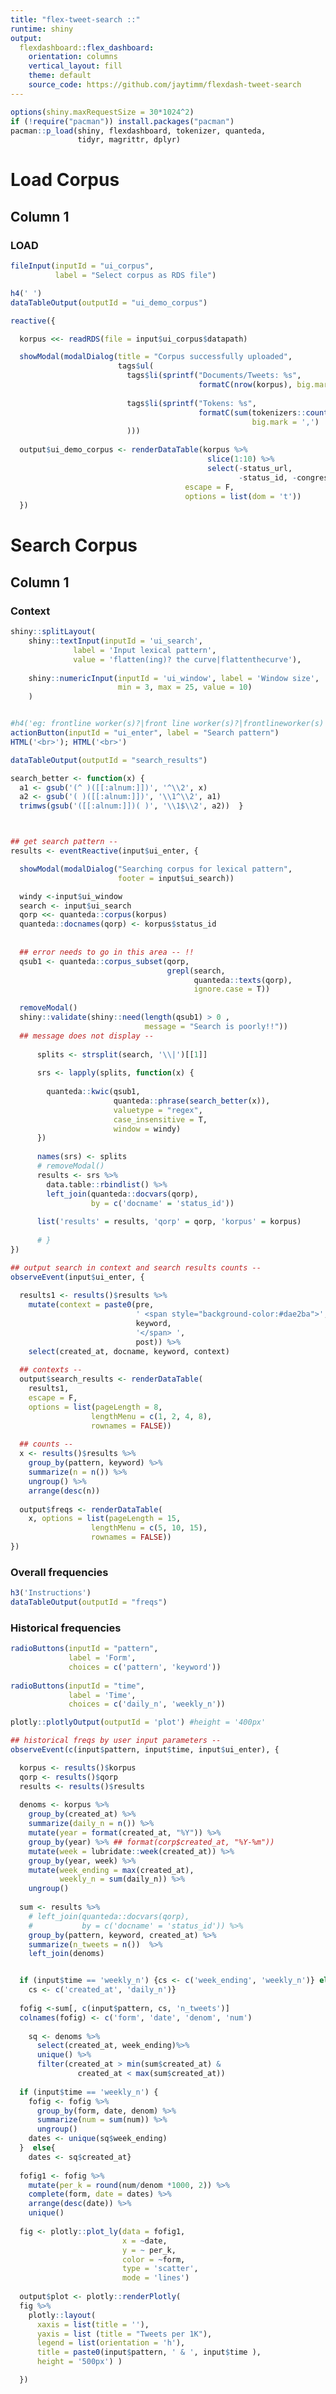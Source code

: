 ```yaml
---
title: "flex-tweet-search ::"
runtime: shiny
output: 
  flexdashboard::flex_dashboard:
    orientation: columns
    vertical_layout: fill
    theme: default
    source_code: https://github.com/jaytimm/flexdash-tweet-search
---
```



```r
options(shiny.maxRequestSize = 30*1024^2)
if (!require("pacman")) install.packages("pacman")
pacman::p_load(shiny, flexdashboard, tokenizer, quanteda, 
               tidyr, magrittr, dplyr)
```


# Load Corpus
## Column 1 {.tabset}
### LOAD

```r
fileInput(inputId = "ui_corpus", 
          label = "Select corpus as RDS file")

h4(' ')
dataTableOutput(outputId = "ui_demo_corpus")
```




```r
reactive({

  korpus <<- readRDS(file = input$ui_corpus$datapath)

  showModal(modalDialog(title = "Corpus successfully uploaded", 
                        tags$ul( 
                          tags$li(sprintf("Documents/Tweets: %s", 
                                          formatC(nrow(korpus), big.mark = ',')   )),
                          
                          tags$li(sprintf("Tokens: %s", 
                                          formatC(sum(tokenizers::count_words(korpus$text)),
                                                      big.mark = ',')    ))
                          )))  
  
  output$ui_demo_corpus <- renderDataTable(korpus %>% 
                                            slice(1:10) %>% 
                                            select(-status_url, 
                                                   -status_id, -congress), 
                                       escape = F, 
                                       options = list(dom = 't'))
  })
```



# Search Corpus
## Column 1 {.tabset}
### Context

```r
shiny::splitLayout(
    shiny::textInput(inputId = 'ui_search', 
              label = 'Input lexical pattern',
              value = 'flatten(ing)? the curve|flattenthecurve'),
    
    shiny::numericInput(inputId = 'ui_window', label = 'Window size',
                        min = 3, max = 25, value = 10)  
    )


#h4('eg: frontline worker(s)?|front line worker(s)?|frontlineworker(s)')
actionButton(inputId = "ui_enter", label = "Search pattern")
HTML('<br>'); HTML('<br>')

dataTableOutput(outputId = "search_results")
```




```r
search_better <- function(x) {
  a1 <- gsub('(^ )([[:alnum:]])', '^\\2', x)  
  a2 <- gsub('( )([[:alnum:]])', '\\1^\\2', a1)
  trimws(gsub('([[:alnum:]])( )', '\\1$\\2', a2))  }



## get search pattern --
results <- eventReactive(input$ui_enter, {

  showModal(modalDialog("Searching corpus for lexical pattern", 
                        footer = input$ui_search))

  windy <-input$ui_window
  search <- input$ui_search
  qorp <<- quanteda::corpus(korpus)
  quanteda::docnames(qorp) <- korpus$status_id
  
  
  ## error needs to go in this area -- !!
  qsub1 <- quanteda::corpus_subset(qorp, 
                                   grepl(search,   
                                         quanteda::texts(qorp),
                                         ignore.case = T))
  
  removeModal()
  shiny::validate(shiny::need(length(qsub1) > 0 , 
                              message = "Search is poorly!!"))
  ## message does not display -- 
  
      splits <- strsplit(search, '\\|')[[1]]
      
      srs <- lapply(splits, function(x) { 
        
        quanteda::kwic(qsub1, 
                       quanteda::phrase(search_better(x)), 
                       valuetype = "regex",
                       case_insensitive = T,
                       window = windy)
      })
    
      names(srs) <- splits
      # removeModal()
      results <- srs %>% 
        data.table::rbindlist() %>%
        left_join(quanteda::docvars(qorp), 
                  by = c('docname' = 'status_id')) 
      
      list('results' = results, 'qorp' = qorp, 'korpus' = korpus)
      
      # }
})
```




```r
## output search in context and search results counts -- 
observeEvent(input$ui_enter, {
  
  results1 <- results()$results %>%
    mutate(context = paste0(pre, 
                            ' <span style="background-color:#dae2ba">',
                            keyword,
                            '</span> ',
                            post)) %>%
    select(created_at, docname, keyword, context)
    
  ## contexts --
  output$search_results <- renderDataTable(
    results1,
    escape = F,
    options = list(pageLength = 8, 
                  lengthMenu = c(1, 2, 4, 8), 
                  rownames = FALSE))
  
  ## counts --
  x <- results()$results %>% 
    group_by(pattern, keyword) %>%
    summarize(n = n()) %>%
    ungroup() %>%
    arrange(desc(n))
      
  output$freqs <- renderDataTable(
    x, options = list(pageLength = 15, 
                  lengthMenu = c(5, 10, 15), 
                  rownames = FALSE)) 
})
```



### Overall frequencies

```r
h3('Instructions')
dataTableOutput(outputId = "freqs")
```




### Historical frequencies

```r
radioButtons(inputId = "pattern", 
             label = 'Form', 
             choices = c('pattern', 'keyword'))
             
radioButtons(inputId = "time", 
             label = 'Time', 
             choices = c('daily_n', 'weekly_n'))

plotly::plotlyOutput(outputId = 'plot') #height = '400px'
```



```r
## historical freqs by user input parameters -- 
observeEvent(c(input$pattern, input$time, input$ui_enter), {

  korpus <- results()$korpus
  qorp <- results()$qorp
  results <- results()$results
  
  denoms <- korpus %>% 
    group_by(created_at) %>%
    summarize(daily_n = n()) %>%
    mutate(year = format(created_at, "%Y")) %>%
    group_by(year) %>% ## format(corp$created_at, "%Y-%m"))
    mutate(week = lubridate::week(created_at)) %>%
    group_by(year, week) %>%
    mutate(week_ending = max(created_at),
           weekly_n = sum(daily_n)) %>%
    ungroup()
  
  sum <- results %>% 
    # left_join(quanteda::docvars(qorp), 
    #           by = c('docname' = 'status_id')) %>%
    group_by(pattern, keyword, created_at) %>%
    summarize(n_tweets = n())  %>%
    left_join(denoms)


  if (input$time == 'weekly_n') {cs <- c('week_ending', 'weekly_n')} else{
    cs <- c('created_at', 'daily_n')}
  
  fofig <-sum[, c(input$pattern, cs, 'n_tweets')]
  colnames(fofig) <- c('form', 'date', 'denom', 'num')
    
    sq <- denoms %>%
      select(created_at, week_ending)%>%
      unique() %>%
      filter(created_at > min(sum$created_at) & 
               created_at < max(sum$created_at))
  
  if (input$time == 'weekly_n') {
    fofig <- fofig %>%
      group_by(form, date, denom) %>%
      summarize(num = sum(num)) %>%
      ungroup()
    dates <- unique(sq$week_ending)
  }  else{
    dates <- sq$created_at}
  
  fofig1 <- fofig %>%
    mutate(per_k = round(num/denom *1000, 2)) %>%
    complete(form, date = dates) %>%
    arrange(desc(date)) %>%
    unique()
  
  fig <- plotly::plot_ly(data = fofig1, 
                         x = ~date, 
                         y = ~ per_k, 
                         color = ~form, 
                         type = 'scatter',
                         mode = 'lines') 
  
  output$plot <- plotly::renderPlotly(
  fig %>% 
    plotly::layout(
      xaxis = list(title = ''), 
      yaxis = list (title = "Tweets per 1K"),
      legend = list(orientation = 'h'),
      title = paste0(input$pattern, ' & ', input$time ),
      height = '500px') )

  })
```




